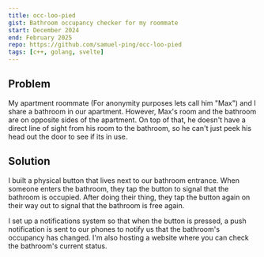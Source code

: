 ```yaml
---
title: occ-loo-pied
gist: Bathroom occupancy checker for my roommate
start: December 2024
end: February 2025
repo: https://github.com/samuel-ping/occ-loo-pied
tags: [c++, golang, svelte]
---
```


## Problem

My apartment roommate (For anonymity purposes lets call him "Max") and I share a bathroom in our apartment. However, Max's room and the bathroom are on opposite sides of the apartment. On top of that, he doesn't have a direct line of sight from his room to the bathroom, so he can't just peek his head out the door to see if its in use.

## Solution

I built a physical button that lives next to our bathroom entrance. When someone enters the bathroom, they tap the button to signal that the bathroom is occupied. After doing their thing, they tap the button again on their way out to signal that the bathroom is free again.

I set up a notifications system so that when the button is pressed, a push notification is sent to our phones to notify us that the bathroom's occupancy has changed. I'm also hosting a website where you can check the bathroom's current status.
